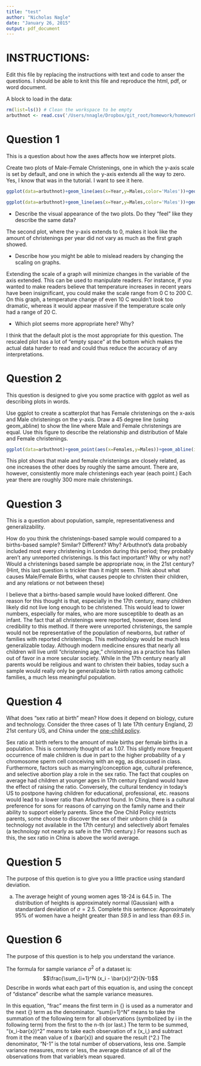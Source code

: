```yaml
---
title: "test"
author: "Nicholas Nagle"
date: "January 26, 2015"
output: pdf_document
---
```

# INSTRUCTIONS:
Edit this file by replacing the instructions with text and code to anser the questions.
I should be able to knit this file and reproduce the html, pdf, or word document.

A block to load in the data:
```r
rm(list=ls()) # Clean the workspace to be empty
arbuthnot <- read.csv('/Users/nnagle/Dropbox/git_root/homework/homework1/data/arbuthnot.csv')
```

# Question 1
This is a question about how the axes affects how we interpret plots.

Create two plots of Male-Female Christenings, one in which the y-axis scale is set by default, and one in which the y-axis extends all the way to zero.  Yes, I know that was in the tutorial.  I want to see it here.
```r
ggplot(data=arbuthnot)+geom_line(aes(x=Year,y=Males,color='Males'))+geom_line(aes(x=Year,y=Females,color='Females'))+ylab('Christenings')+labs(color='Sex')
```
```r
ggplot(data=arbuthnot)+geom_line(aes(x=Year,y=Males,color='Males'))+geom_line(aes(x=Year,y=Females,color='Females'))+ylab('Christenings')+labs(color='Sex')+scale_y_continuous(limits=c(0,8500))
```

 - Describe the visual appearance of the two plots.  Do they "feel" like they describe the same data?
 
 The second plot, where the y-axis extends to 0, makes it look like the amount of christenings per year did not vary as much as the first graph showed.
 
 - Describe how you might be able to mislead readers by changing the scaling on graphs.
 
 Extending the scale of a graph will minimize changes in the variable of the axis extended.  This can be used to manipulate readers.  For instance, if you wanted to make readers believe that temperature increases in recent years have been insignificant, you could make the scale range from 0 C to 200 C.  On this graph, a temperature change of even 10 C wouldn't look too dramatic, whereas it would appear massive if the temperature scale only had a range of 20 C.
 
 - Which plot seems more appropriate here?  Why?
 
 I think that the default plot is the most appropriate for this question.  The rescaled plot has a lot of "empty space" at the bottom which makes the actual data harder to read and could thus reduce the accuracy of any interpretations.

# Question 2
This question is designed to give you some practice with ggplot as well as describing plots in words.

Use ggplot to create a scatterplot that has Female christenings on the x-axis and Male christenings on the y-axis.  Draw a 45 degree line (using geom_abline) to show the line where Male and Female christenings are equal.  Use this figure to describe the relationship and distribution of Male and Female christenings.
```r
ggplot(data=arbuthnot)+geom_point(aes(x=Females,y=Males))+geom_abline(intercept=0,slope=1)
```

This plot shows that male and female christenings are closely related, as one increases the other does by roughly the same amount.  There are, however, consistently more male christenings each year (each point.)  Each year there are roughly 300 more male christenings.

# Question 3
This is a question about population, sample, representativeness and generalizability.

How do you think the christenings-based sample would compared to a births-based sample?  Similar?  Different?  Why?  Arbuthnot's data probably included most every christening in London during this period; they probably aren't any unreported christenings.  Is this fact important?  Why or why not?  Would a christenings based sample be appropriate now, in the 21st century?  (Hint, this last question is trickier than it might seem.  Think about what causes Male/Female Births, what causes people to christen their children, and any relations or not between these)

I believe that a births-based sample would have looked different.  One reason for this thought is that, especially in the 17th century, many children likely did not live long enough to be christened.  This would lead to lower numbers, especially for males, who are more susceptible to death as an infant.  The fact that all christenings were reported, however, does lend credibility to this method.  If there were unreported christenings, the sample would not be representative of the population of newborns, but rather of families with reported christenings.  This methodology would be much less generalizable today.  Although modern medicine ensures that nearly all children will live until "christening age," christening as a practice has fallen out of favor in a more secular society.  While in the 17th century nearly all parents would be religious and want to christen their babies, today such a sample would really only be generalizable to birth ratios among catholic families, a much less meaningful population.

# Question 4
What does "sex ratio at birth" mean?  How does it depend on biology, cuture and technology.  Consider the three cases of 1) late 17th century England, 2) 21st century US, and China under the [one-child policy](http://en.wikipedia.org/wiki/One-child_policy).

Sex ratio at birth refers to the amount of male births per female births in a population.  This is commonly thought of as 1.07.  This slightly more frequent occurrence of male children is due in part to the higher probability of a y chromosome sperm cell conceiving with an egg, as discussed in class.  Furthermore, factors such as marrying/conception age, cultural preference, and selective abortion play a role in the sex ratio.  The fact that couples on average had children at younger ages in 17th century England would have the effect of raising the ratio.  Conversely, the cultural tendency in today's US to postpone having children for educational, professional, etc. reasons would lead to a lower ratio than Arbuthnot found.  In China, there is a cultural preference for sons for reasons of carrying on the family name and their ability to support elderly parents.  Since the One Child Policy restricts parents, some choose to discover the sex of their unborn child (a technology not available in the 17th century) and selectively abort females (a technology not nearly as safe in the 17th century.)  For reasons such as this, the sex ratio in China is above the world average.

# Question 5
The purpose of this quetion is to give you a little practice using standard deviation.

a. The average height of young women ages 18-24 is 64.5 in.  The distribution of heights is approximately normal (Gaussian) with a standardard deviation of $\sigma=2.5$.  Complete this sentence: Approximately 95% of women have a height greater than _59.5_ in and less than _69.5_ in.

# Question 6
The purpose of this question is to help you understand the variance.

The formula for sample variance $\sigma^2$ of a dataset is:
$$\frac{\sum_{i=1}^N (x_i - \bar{x})^2}{N-1}$$
Describe in words what each part of this equation is, and using the concept of "distance" describe what the sample variance measures.

In this equation, "frac" means the first term in {} is used as a numerator and the next {} term as the denominator.  "sum{i=1}^N" means to take the summation of the following term for all observations (symbolized by i in the following term) from the first to the n-th (or last.)  The term to be summed, "(x_i-bar{x})^2" means to take each observation of x (x_i,) and subtract from it the mean value of x (bar{x}) and square the result (^2.)  The denominator, "N-1" is the total number of observations, less one.
Sample variance measures, more or less, the average distance of all of the observations from that variable's mean squared.